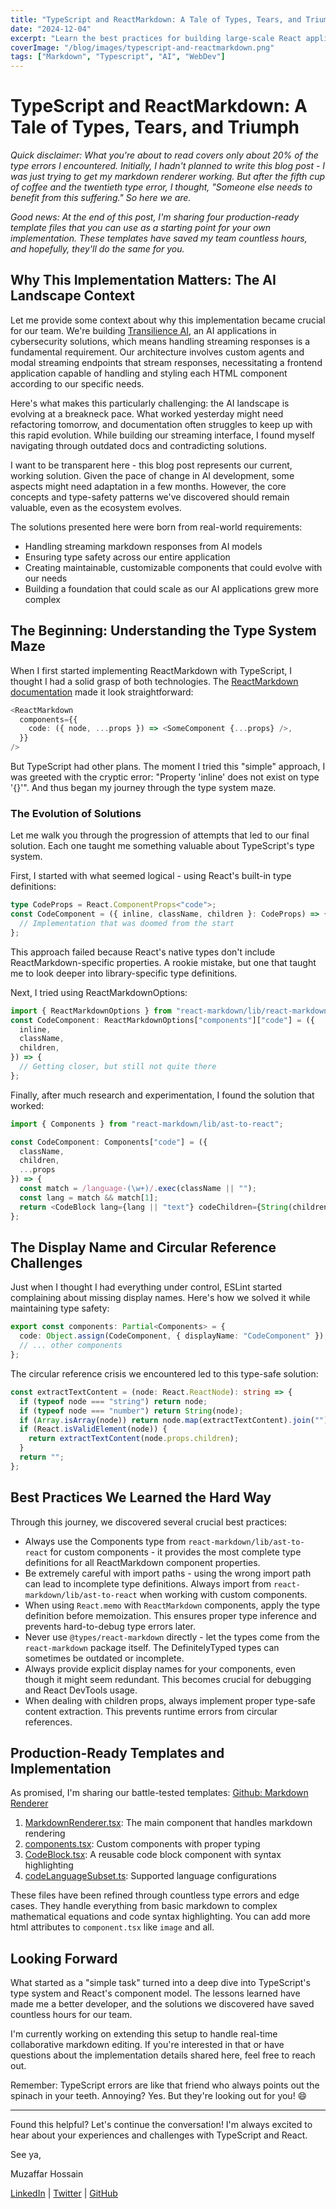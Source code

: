 ```yaml
---
title: "TypeScript and ReactMarkdown: A Tale of Types, Tears, and Triumph"
date: "2024-12-04"
excerpt: "Learn the best practices for building large-scale React applications that are maintainable and performant."
coverImage: "/blog/images/typescript-and-reactmarkdown.png"
tags: ["Markdown", "Typescript", "AI", "WebDev"]
---
```


# TypeScript and ReactMarkdown: A Tale of Types, Tears, and Triumph

_Quick disclaimer: What you're about to read covers only about 20% of the type errors I encountered. Initially, I hadn't planned to write this blog post - I was just trying to get my markdown renderer working. But after the fifth cup of coffee and the twentieth type error, I thought, "Someone else needs to benefit from this suffering." So here we are._

_Good news: At the end of this post, I'm sharing four production-ready template files that you can use as a starting point for your own implementation. These templates have saved my team countless hours, and hopefully, they'll do the same for you._

## Why This Implementation Matters: The AI Landscape Context

Let me provide some context about why this implementation became crucial for our team. We're building [Transilience AI](https://www.transilience.ai/), an AI applications in cybersecurity solutions, which means handling streaming responses is a fundamental requirement. Our architecture involves custom agents and modal streaming endpoints that stream responses, necessitating a frontend application capable of handling and styling each HTML component according to our specific needs.

Here's what makes this particularly challenging: the AI landscape is evolving at a breakneck pace. What worked yesterday might need refactoring tomorrow, and documentation often struggles to keep up with this rapid evolution. While building our streaming interface, I found myself navigating through outdated docs and contradicting solutions.

I want to be transparent here - this blog post represents our current, working solution. Given the pace of change in AI development, some aspects might need adaptation in a few months. However, the core concepts and type-safety patterns we've discovered should remain valuable, even as the ecosystem evolves.

The solutions presented here were born from real-world requirements:

- Handling streaming markdown responses from AI models
- Ensuring type safety across our entire application
- Creating maintainable, customizable components that could evolve with our needs
- Building a foundation that could scale as our AI applications grew more complex

## The Beginning: Understanding the Type System Maze

When I first started implementing ReactMarkdown with TypeScript, I thought I had a solid grasp of both technologies. The [ReactMarkdown documentation](https://github.com/remarkjs/react-markdown) made it look straightforward:

```typescript
<ReactMarkdown
  components={{
    code: ({ node, ...props }) => <SomeComponent {...props} />,
  }}
/>
```

But TypeScript had other plans. The moment I tried this "simple" approach, I was greeted with the cryptic error: "Property 'inline' does not exist on type '{}'". And thus began my journey through the type system maze.

### The Evolution of Solutions

Let me walk you through the progression of attempts that led to our final solution. Each one taught me something valuable about TypeScript's type system.

First, I started with what seemed logical - using React's built-in type definitions:

```typescript
type CodeProps = React.ComponentProps<"code">;
const CodeComponent = ({ inline, className, children }: CodeProps) => {
  // Implementation that was doomed from the start
};
```

This approach failed because React's native types don't include ReactMarkdown-specific properties. A rookie mistake, but one that taught me to look deeper into library-specific type definitions.

Next, I tried using ReactMarkdownOptions:

```typescript
import { ReactMarkdownOptions } from "react-markdown/lib/react-markdown";
const CodeComponent: ReactMarkdownOptions["components"]["code"] = ({
  inline,
  className,
  children,
}) => {
  // Getting closer, but still not quite there
};
```

Finally, after much research and experimentation, I found the solution that worked:

```typescript
import { Components } from "react-markdown/lib/ast-to-react";

const CodeComponent: Components["code"] = ({
  className,
  children,
  ...props
}) => {
  const match = /language-(\w+)/.exec(className || "");
  const lang = match && match[1];
  return <CodeBlock lang={lang || "text"} codeChildren={String(children)} />;
};
```

## The Display Name and Circular Reference Challenges

Just when I thought I had everything under control, ESLint started complaining about missing display names. Here's how we solved it while maintaining type safety:

```typescript
export const components: Partial<Components> = {
  code: Object.assign(CodeComponent, { displayName: "CodeComponent" }),
  // ... other components
};
```

The circular reference crisis we encountered led to this type-safe solution:

```typescript
const extractTextContent = (node: React.ReactNode): string => {
  if (typeof node === "string") return node;
  if (typeof node === "number") return String(node);
  if (Array.isArray(node)) return node.map(extractTextContent).join("");
  if (React.isValidElement(node)) {
    return extractTextContent(node.props.children);
  }
  return "";
};
```

## Best Practices We Learned the Hard Way

Through this journey, we discovered several crucial best practices:

- Always use the Components type from `react-markdown/lib/ast-to-react` for custom components - it provides the most complete type definitions for all ReactMarkdown component properties.
- Be extremely careful with import paths - using the wrong import path can lead to incomplete type definitions. Always import from `react-markdown/lib/ast-to-react` when working with custom components.
- When using `React.memo` with `ReactMarkdown` components, apply the type definition before memoization. This ensures proper type inference and prevents hard-to-debug type errors later.
- Never use `@types/react-markdown` directly - let the types come from the `react-markdown` package itself. The DefinitelyTyped types can sometimes be outdated or incomplete.
- Always provide explicit display names for your components, even though it might seem redundant. This becomes crucial for debugging and React DevTools usage.
- When dealing with children props, always implement proper type-safe content extraction. This prevents runtime errors from circular references.

## Production-Ready Templates and Implementation

As promised, I'm sharing our battle-tested templates: [Github: Markdown Renderer](https://github.com/muzaffar640/markdown-renderer)

1. [MarkdownRenderer.tsx](https://raw.githubusercontent.com/muzaffar640/markdown-renderer/refs/heads/main/src/components/MarkdownRenderer.tsx): The main component that handles markdown rendering
2. [components.tsx](https://raw.githubusercontent.com/muzaffar640/markdown-renderer/refs/heads/main/src/components/component.tsx): Custom components with proper typing
3. [CodeBlock.tsx](https://raw.githubusercontent.com/muzaffar640/markdown-renderer/refs/heads/main/src/components/CodeBlock.tsx): A reusable code block component with syntax highlighting
4. [codeLanguageSubset.ts](https://raw.githubusercontent.com/muzaffar640/markdown-renderer/refs/heads/main/src/utils/stream.ts): Supported language configurations

These files have been refined through countless type errors and edge cases. They handle everything from basic markdown to complex mathematical equations and code syntax highlighting. You can add more html attributes to `component.tsx` like `image` and all.

## Looking Forward

What started as a "simple task" turned into a deep dive into TypeScript's type system and React's component model. The lessons learned have made me a better developer, and the solutions we discovered have saved countless hours for our team.

I'm currently working on extending this setup to handle real-time collaborative markdown editing. If you're interested in that or have questions about the implementation details shared here, feel free to reach out.

Remember: TypeScript errors are like that friend who always points out the spinach in your teeth. Annoying? Yes. But they're looking out for you! 😄

---

Found this helpful? Let's continue the conversation! I'm always excited to hear about your experiences and challenges with TypeScript and React.

See ya,

Muzaffar Hossain

[LinkedIn](https://www.linkedin.com/in/muzaffarhossain) | [Twitter](https://x.com/iammuzaffar640) | [GitHub](https://github.com/muzaffar640)
